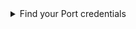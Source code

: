 
<details>
<summary>Find your Port credentials</summary>

To find your Port API credentials go to [Port](https://app.getport.io), click on `Help` at the bottom left corner, and select `Credentials` then you will be able to view and copy your `CLIENT_ID` and `CLIENT_SECRET`:

<center>

<Image img={Credentials} style={{ width: 500 }} />

</center>

</details>
